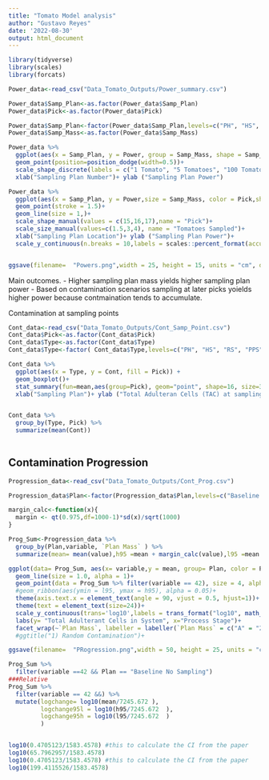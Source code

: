 ```yaml
---
title: "Tomato Model analysis"
author: "Gustavo Reyes"
date: '2022-08-30'
output: html_document
---
```

```r
library(tidyverse)
library(scales)
library(forcats)
```

```r
Power_data<-read_csv("Data_Tomato_Outputs/Power_summary.csv")

Power_data$Samp_Plan<-as.factor(Power_data$Samp_Plan)
Power_data$Pick<-as.factor(Power_data$Pick)

Power_data$Samp_Plan<-factor(Power_data$Samp_Plan,levels=c("PH", "HS", "RS", "PPS"))
Power_data$Samp_Mass<-as.factor(Power_data$Samp_Mass)

Power_data %>% 
  ggplot(aes(x = Samp_Plan, y = Power, group = Samp_Mass, shape = Samp_Mass, color = Pick)) +
  geom_point(position=position_dodge(width=0.5))+
  scale_shape_discrete(labels = c("1 Tomato", "5 Tomatoes", "100 Tomatoes"), name= "Mass")+
  xlab("Sampling Plan Number")+ ylab ("Sampling Plan Power")

Power_data %>% 
  ggplot(aes(x = Samp_Plan, y = Power,size = Samp_Mass, color = Pick,shape = Pick, group = interaction(Samp_Mass,Pick))) +
  geom_point(stroke = 1.5)+
  geom_line(size = 1,)+
  scale_shape_manual(values = c(15,16,17),name = "Pick")+
  scale_size_manual(values=c(1.5,3,4), name = "Tomatoes Sampled")+
  xlab("Sampling Plan Location")+ ylab ("Sampling Plan Power")+
  scale_y_continuous(n.breaks = 10,labels = scales::percent_format(accuracy = 1))


ggsave(filename=  "Powers.png",width = 25, height = 15, units = "cm", dpi = 600)
```

Main outcomes.
- Higher sampling plan mass yields higher sampling plan power
- Based on contamination scenarios sampling at later picks yoields higher power because contmaination tends to accumulate. 

Contamination at sampling points
```r
Cont_data<-read_csv("Data_Tomato_Outputs/Cont_Samp_Point.csv")
Cont_data$Pick<-as.factor(Cont_data$Pick)
Cont_data$Type<-as.factor(Cont_data$Type)
Cont_data$Type<-factor( Cont_data$Type,levels=c("PH", "HS", "RS", "PPS"))

Cont_data %>% 
  ggplot(aes(x = Type, y = Cont, fill = Pick)) +
  geom_boxplot()+
  stat_summary(fun=mean,aes(group=Pick), geom="point", shape=16, size=3, color="red", fill="red",position=position_dodge(.75)) +
  xlab("Sampling Plan")+ ylab ("Total Adulteran Cells (TAC) at sampling point")


Cont_data %>% 
  group_by(Type, Pick) %>% 
  summarize(mean(Cont))
  
```

## Contamination Progression

```r
Progression_data<-read_csv("Data_Tomato_Outputs/Cont_Prog.csv")

Progression_data$Plan<-factor(Progression_data$Plan,levels=c("Baseline No Sampling","PH", "HS", "RS", "PPS"))

margin_calc<-function(x){
  margin <- qt(0.975,df=1000-1)*sd(x)/sqrt(1000)
}

Prog_Sum<-Progression_data %>% 
  group_by(Plan,variable, `Plan Mass` ) %>% 
  summarize(mean= mean(value),h95 =mean + margin_calc(value),l95 =mean - margin_calc(value)) 

ggplot(data= Prog_Sum, aes(x= variable,y = mean, group= Plan, color = Plan, fill = Plan))+
  geom_line(size = 1.0, alpha = 1)+
  geom_point(data = Prog_Sum %>% filter(variable == 42), size = 4, alpha = 0.8)+
  #geom_ribbon(aes(ymin = l95, ymax = h95), alpha = 0.05)+
  theme(axis.text.x = element_text(angle = 90, vjust = 0.5, hjust=1))+
  theme(text = element_text(size=24))+
  scale_y_continuous(trans='log10',labels = trans_format("log10", math_format(10^.x)))+
  labs(y= "Total Adulterant Cells in System", x="Process Stage")+
  facet_wrap(~`Plan Mass`, labeller = labeller(`Plan Mass` = c("A" = "2 tomatoes", "B" = "6 Tomatoes", "C" = "20 X 5 Tomatoes")))
  #ggtitle("1) Random Contamination")+

ggsave(filename=  "PRogression.png",width = 50, height = 25, units = "cm", dpi = 600)

Prog_Sum %>%
  filter(variable ==42 && Plan == "Baseline No Sampling")
###Relative
Prog_Sum %>% 
  filter(variable == 42 &&) %>% 
  mutate(logchange= log10(mean/7245.672	),
         logchange95l = log10(h95/7245.672	),
         logchange95h = log10(l95/7245.672	)
         )


log10(0.4705123/1583.4578) #this to calculate the CI from the paper
log10(65.7962957/1583.4578)
log10(0.4705123/1583.4578) #this to calculate the CI from the paper
log10(199.4115526/1583.4578)

```

